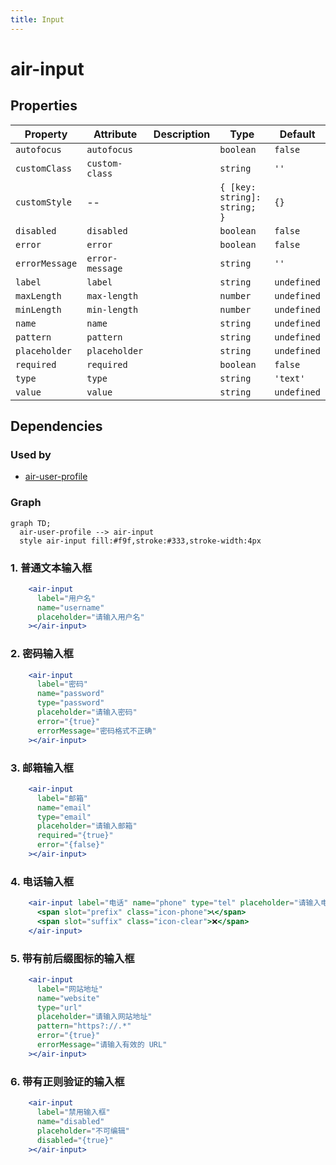 ```yaml
---
title: Input
---
```


# air-input



<!-- Auto Generated Below -->


## Properties

| Property       | Attribute       | Description | Type                         | Default     |
| -------------- | --------------- | ----------- | ---------------------------- | ----------- |
| `autofocus`    | `autofocus`     |             | `boolean`                    | `false`     |
| `customClass`  | `custom-class`  |             | `string`                     | `''`        |
| `customStyle`  | --              |             | `{ [key: string]: string; }` | `{}`        |
| `disabled`     | `disabled`      |             | `boolean`                    | `false`     |
| `error`        | `error`         |             | `boolean`                    | `false`     |
| `errorMessage` | `error-message` |             | `string`                     | `''`        |
| `label`        | `label`         |             | `string`                     | `undefined` |
| `maxLength`    | `max-length`    |             | `number`                     | `undefined` |
| `minLength`    | `min-length`    |             | `number`                     | `undefined` |
| `name`         | `name`          |             | `string`                     | `undefined` |
| `pattern`      | `pattern`       |             | `string`                     | `undefined` |
| `placeholder`  | `placeholder`   |             | `string`                     | `undefined` |
| `required`     | `required`      |             | `boolean`                    | `false`     |
| `type`         | `type`          |             | `string`                     | `'text'`    |
| `value`        | `value`         |             | `string`                     | `undefined` |


## Dependencies

### Used by
 - [air-user-profile](../feature-components/user-profile)

### Graph
```mermaid
graph TD;
  air-user-profile --> air-input
  style air-input fill:#f9f,stroke:#333,stroke-width:4px
```

### 1. 普通文本输入框

```jsx live
    <air-input
      label="用户名"
      name="username"
      placeholder="请输入用户名"
    ></air-input>
```

### 2. 密码输入框

```jsx live
    <air-input
      label="密码"
      name="password"
      type="password"
      placeholder="请输入密码"
      error="{true}"
      errorMessage="密码格式不正确"
    ></air-input>

```

### 3. 邮箱输入框

```jsx live
    <air-input
      label="邮箱"
      name="email"
      type="email"
      placeholder="请输入邮箱"
      required="{true}"
      error="{false}"
    ></air-input>

```

### 4. 电话输入框

```jsx live
    <air-input label="电话" name="phone" type="tel" placeholder="请输入电话">
      <span slot="prefix" class="icon-phone">📞</span>
      <span slot="suffix" class="icon-clear">❌</span>
    </air-input>

```

### 5. 带有前后缀图标的输入框

```jsx live
    <air-input
      label="网站地址"
      name="website"
      type="url"
      placeholder="请输入网站地址"
      pattern="https?://.*"
      error="{true}"
      errorMessage="请输入有效的 URL"
    ></air-input>

```

### 6. 带有正则验证的输入框

```jsx live
    <air-input
      label="禁用输入框"
      name="disabled"
      placeholder="不可编辑"
      disabled="{true}"
    ></air-input>

```